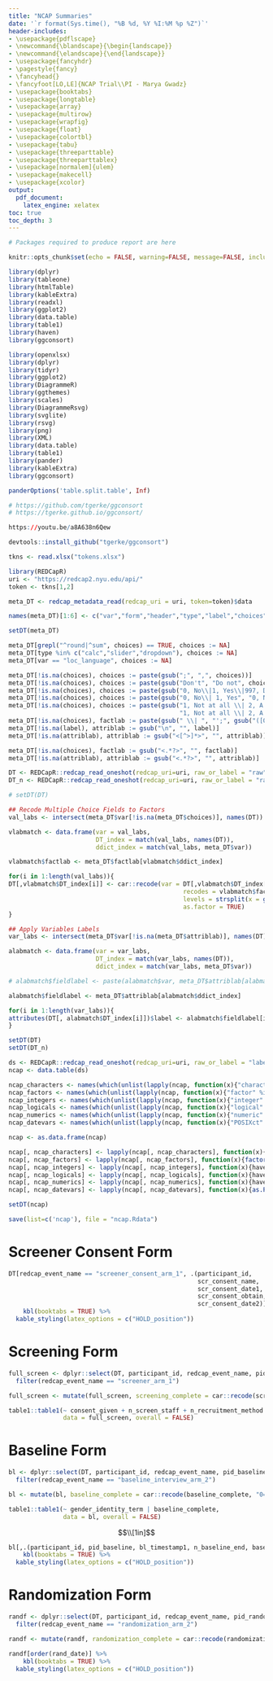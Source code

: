 ```yaml
---
title: "NCAP Summaries"
date: '`r format(Sys.time(), "%B %d, %Y %I:%M %p %Z")`' 
header-includes:
- \usepackage{pdflscape} 
- \newcommand{\blandscape}{\begin{landscape}} 
- \newcommand{\elandscape}{\end{landscape}} 
- \usepackage{fancyhdr}
- \pagestyle{fancy}
- \fancyhead{}
- \fancyfoot[LO,LE]{NCAP Trial\\PI - Marya Gwadz}
- \usepackage{booktabs}
- \usepackage{longtable}
- \usepackage{array}
- \usepackage{multirow}
- \usepackage{wrapfig}
- \usepackage{float}
- \usepackage{colortbl}
- \usepackage{tabu}
- \usepackage{threeparttable}
- \usepackage{threeparttablex}
- \usepackage[normalem]{ulem}
- \usepackage{makecell}
- \usepackage{xcolor}
output:
  pdf_document:
    latex_engine: xelatex
toc: true
toc_depth: 3
---
```


```r
# Packages required to produce report are here

knitr::opts_chunk$set(echo = FALSE, warning=FALSE, message=FALSE, include = FALSE)

library(dplyr)
library(tableone)
library(htmlTable)
library(kableExtra)
library(readxl)
library(ggplot2)
library(data.table)
library(table1)
library(haven)
library(ggconsort)
```

```r
library(openxlsx)
library(dplyr)
library(tidyr)
library(ggplot2)
library(DiagrammeR)
library(ggthemes)
library(scales)
library(DiagrammeRsvg)
library(svglite)
library(rsvg)
library(png)
library(XML)
library(data.table)
library(table1)
library(pander)
library(kableExtra)
library(ggconsort)

panderOptions('table.split.table', Inf)
```

```r
# https://github.com/tgerke/ggconsort
# https://tgerke.github.io/ggconsort/

https://youtu.be/a8A638n6Qew 

devtools::install_github("tgerke/ggconsort")
```

```r
tkns <- read.xlsx("tokens.xlsx")

library(REDCapR)
uri <- "https://redcap2.nyu.edu/api/"
token <- tkns[1,2]

meta_DT <- redcap_metadata_read(redcap_uri = uri, token=token)$data

names(meta_DT)[1:6] <- c("var","form","header","type","label","choices")

setDT(meta_DT)

meta_DT[grepl("^round|^sum", choices) == TRUE, choices := NA]
meta_DT[type %in% c("calc","slider","dropdown"), choices := NA]
meta_DT[var == "loc_language", choices := NA]

meta_DT[!is.na(choices), choices := paste(gsub(";", ",", choices))]
meta_DT[!is.na(choices), choices := paste(gsub("Don't", "Do not", choices))]
meta_DT[!is.na(choices), choices := paste(gsub("0, No\\|1, Yes\\|997, Do not Know", "0, No \\| 1, Yes \\| 997, Do not Know", choices))]
meta_DT[!is.na(choices), choices := paste(gsub("0, No\\| 1, Yes", "0, No \\| 1, Yes", choices))]
meta_DT[!is.na(choices), choices := paste(gsub("1, Not at all \\| 2, A little\\|3, Somewhat \\|4, Quite a bit \\|5, A great deal  \\|997, Do not Know \\| 998, Refuse to Answer",
                                               "1, Not at all \\| 2, A little \\| 3, Somewhat \\| 4, Quite a bit \\| 5, A great deal \\| 997, Do not Know \\| 998, Refuse to Answer", choices))]
meta_DT[!is.na(choices), factlab := paste(gsub(" \\| ", "';", gsub("([0-9]), ", "\\1='", gsub("'", "", choices))), "'", sep = "")]
meta_DT[!is.na(label), attriblab := gsub("\n", "", label)]
meta_DT[!is.na(attriblab), attriblab := gsub("<[^>]*>", "", attriblab)]

meta_DT[!is.na(choices), factlab := gsub("<.*?>", "", factlab)]
meta_DT[!is.na(attriblab), attriblab := gsub("<.*?>", "", attriblab)]

DT <- REDCapR::redcap_read_oneshot(redcap_uri=uri, raw_or_label = "raw", token=token)$data
DT_n <- REDCapR::redcap_read_oneshot(redcap_uri=uri, raw_or_label = "raw", token=token)$data

# setDT(DT)

## Recode Multiple Choice Fields to Factors
val_labs <- intersect(meta_DT$var[!is.na(meta_DT$choices)], names(DT))

vlabmatch <- data.frame(var = val_labs, 
                        DT_index = match(val_labs, names(DT)),
                        ddict_index = match(val_labs, meta_DT$var))

vlabmatch$factlab <- meta_DT$factlab[vlabmatch$ddict_index]

for(i in 1:length(val_labs)){
DT[,vlabmatch$DT_index[i]] <- car::recode(var = DT[,vlabmatch$DT_index[i]], 
                                                recodes = vlabmatch$factlab[i],
                                                levels = strsplit(x = gsub("\\d+=|'", "", vlabmatch$factlab[i]), split = ";")[[1]],
                                                as.factor = TRUE)
}

## Apply Variables Labels
var_labs <- intersect(meta_DT$var[!is.na(meta_DT$attriblab)], names(DT))

alabmatch <- data.frame(var = var_labs,
                        DT_index = match(var_labs, names(DT)),
                        ddict_index = match(var_labs, meta_DT$var))

# alabmatch$fieldlabel <- paste(alabmatch$var, meta_DT$attriblab[alabmatch$ddict_index], sep = ": ")

alabmatch$fieldlabel <- meta_DT$attriblab[alabmatch$ddict_index]

for(i in 1:length(var_labs)){
attributes(DT[, alabmatch$DT_index[i]])$label <- alabmatch$fieldlabel[i]  
}

setDT(DT)
setDT(DT_n)
```

```r
ds <- REDCapR::redcap_read_oneshot(redcap_uri=uri, raw_or_label = "label", token=token)$data
ncap <- data.table(ds)

ncap_characters <- names(which(unlist(lapply(ncap, function(x){"character" %in% class(x)}))))
ncap_factors <- names(which(unlist(lapply(ncap, function(x){"factor" %in% class(x)}))))
ncap_integers <- names(which(unlist(lapply(ncap, function(x){"integer" %in% class(x)}))))
ncap_logicals <- names(which(unlist(lapply(ncap, function(x){"logical" %in% class(x)}))))
ncap_numerics <- names(which(unlist(lapply(ncap, function(x){"numeric" %in% class(x)}))))
ncap_datevars <- names(which(unlist(lapply(ncap, function(x){"POSIXct" %in% class(x)}))))

ncap <- as.data.frame(ncap)

ncap[, ncap_characters] <- lapply(ncap[, ncap_characters], function(x){haven::zap_labels(x)})
ncap[, ncap_factors] <- lapply(ncap[, ncap_factors], function(x){factor(x)})
ncap[, ncap_integers] <- lapply(ncap[, ncap_integers], function(x){haven::zap_labels(x)})
ncap[, ncap_logicals] <- lapply(ncap[, ncap_logicals], function(x){haven::zap_labels(x)})
ncap[, ncap_numerics] <- lapply(ncap[, ncap_numerics], function(x){haven::zap_labels(x)})
ncap[, ncap_datevars] <- lapply(ncap[, ncap_datevars], function(x){as.POSIXct(as.vector(x), origin = "1970-01-01")})

setDT(ncap)

save(list=c('ncap'), file = "ncap.Rdata")
```

\blandscape

# Screener Consent Form
```r
DT[redcap_event_name == "screener_consent_arm_1", .(participant_id, 
                                                    scr_consent_name,
                                                    scr_consent_date1,
                                                    scr_consent_obtain,
                                                    scr_consent_date2)][order(scr_consent_date2)] %>%
    kbl(booktabs = TRUE) %>%
  kable_styling(latex_options = c("HOLD_position"))
```

\clearpage

# Screening Form
```r
full_screen <- dplyr::select(DT, participant_id, redcap_event_name, pid_screen:screening_complete) %>% 
  filter(redcap_event_name == "screener_arm_1")

full_screen <- mutate(full_screen, screening_complete = car::recode(screening_complete, "0='Screening Not Complete';2='Screening Complete'", as.factor = TRUE, levels = c('Screening Not Complete', 'Screening Complete')))

table1::table1(~ consent_given + n_screen_staff + n_recruitment_method + eligibility | screening_complete, 
               data = full_screen, overall = FALSE)
```

\clearpage

# Baseline Form
```r
bl <- dplyr::select(DT, participant_id, redcap_event_name, pid_baseline:baseline_complete) %>% 
  filter(redcap_event_name == "baseline_interview_arm_2")

bl <- mutate(bl, baseline_complete = car::recode(baseline_complete, "0='Baseline Not Complete';2='Baseline Complete'", as.factor = TRUE, levels = c('Baseline Not Complete', 'Baseline Complete')))

table1::table1(~ gender_identity_term | baseline_complete, 
               data = bl, overall = FALSE)
```

$$\\[1in]$$ 

```r
bl[,.(participant_id, pid_baseline, bl_timestamp1, n_baseline_end, baseline_complete)][order(n_baseline_end)] %>%
    kbl(booktabs = TRUE) %>%
  kable_styling(latex_options = c("HOLD_position"))
```

\clearpage

# Randomization Form
```r
randf <- dplyr::select(DT, participant_id, redcap_event_name, pid_randomization:randomization_complete) %>% 
  filter(redcap_event_name == "randomization_arm_2")

randf <- mutate(randf, randomization_complete = car::recode(randomization_complete, "0='Randomization Not Complete';2='Randomization Complete'", as.factor = TRUE, levels = c('Randomization Not Complete', 'Randomization Complete')))

randf[order(rand_date)] %>%
    kbl(booktabs = TRUE) %>%
  kable_styling(latex_options = c("HOLD_position"))
```

\elandscape 






